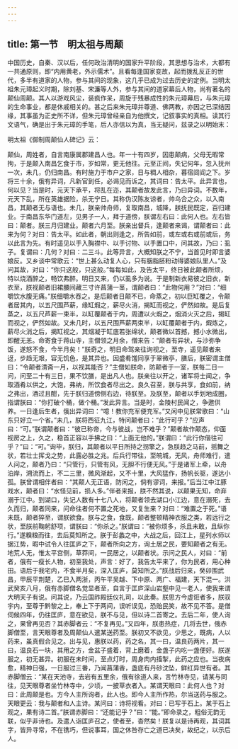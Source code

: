 ```yaml
---
---
---
```

title: 第一节　明太祖与周颠
---




中国历史，自秦、汉以后，任何政治清明的国家升平阶段，其思想与治术，大都有一共通原则，即“内用黄老，外示儒术”。且看每逢国家变故，起而拨乱反正的世代，多半有道家的人物，参与其间的现象，这几乎已成为过去历史的定例。当明太祖朱元璋起义时期，除刘基、宋濂等人外，参与其间的道家幕后人物，尚有著名的颠仙周颠。其人以游戏风尘，装疯作呆，周旋于残暴成性的朱元璋幕后，与朱元璋的生命事业，都是休戚相关的。甚之后来朱元璋并尊道、佛两教，亦因之已深结因缘，其事虽为正史所不详，但朱元璋曾经亲自为他撰文，记叙事实的真相。读其行文语气，确是出于朱元璋的手笔，后人亦信以为真，当无疑问，兹录之以明始末：

明太祖《御制周颠仙人碑记》云：

颠仙，周姓者，自言南康属郡建昌人也。年一十有四岁，因患颠病，父母无暇常拘，于是颠入南昌乞食于市，岁如常，更无他往。元至正间，失记何年，忽入抚州一次，未几，仍归南昌。有时施力于市户之家，日与稠人相杂，暮宿闾阎之下。岁将三十余，俄有异词，凡新官到任，必谒见而诉之，其词曰：告太平。此异言也，何以见？当是时，元天下承平，将乱在迩，其颠者故发此言，乃曰异词。不数年，元天下乱，所在英雄据险，杀无宁日。其称伪汉陈友谅者，帅乌合之众，以入南昌，其颠者无与语也。未几，朕亲帅舟师，复取南昌，城降，朕抚民既定，百归建业。于南昌东华门道左，见男子一人，拜于道傍，朕谓左右曰：此何人也。左右皆曰：颠者。朕三月归建业。颠者六月至。朕亲出督兵，逢颠者来谒，谓颠者曰：此来为何？对曰：告太平。如此者，朝出则逢之，所告如前，或左或右或前或后，务以此言为先。有时遥见以手入胸襟中、以手讨物、以手置口中，问其故，乃曰：虱子。复谓曰：几何？对曰：二三斗。此等异言，大概知朕之不宁，当首见时即言婆娘反。又乡谈中常歌云：“世上甚么动复人心，只有胭脂胚粉动得婆娘队里人。”及问其故，对曰：“你只这般，只这般。”每每如此，及告太平，终日被此颠者所烦，特以烧酒醉之，畅饮弗醉。明日又来，仍以虱多为说。于是制新衣易彼之旧衣，新衣至，朕视颠者旧裙腰间藏三寸许菖蒲一茎，谓颠者曰：“此物何用？”对曰：“细嚼饮水腹无痛。”朕细嚼水吞之。是后颠者日颠不已，命蒸之，初以巨缸覆之，令颠者居其内，以五尺围芦薪，缘缸煆之，薪尽火消，揭缸而视之，俨然如故。是后复蒸之，以五尺芦薪一束半，以缸覆颠者于内，周遭以火煆之，烟消火灭之后，揭缸而视之，俨然如故。又未几时，以五尺围芦薪两束半，以缸覆颠者于内，煆炼之，薪尽火消之后，揭缸视之，其烟凝于缸底若张绵状，颠者微以首撼，撼小水微出，即醒无恙。命寄食于蒋山寺，主僧领之月余，僧来告：“颠者有异状，与沙弥争饭，遂怒不食，今半月矣！”朕奇之，明日命驾亲往询视之，至寺，遥见颠者来迓，步趋无艰，容无饥色，是其异也。因盛肴馐同享于翠微亭，膳后，朕密谓主僧曰：“令颠者清斋一月，以视其能否？”主僧如朕命，防颠者于一室，朕每二日一问，问至二十有三日，果不饮膳，是出凡人也。朕亲往以开之，诸军将士闻之，争取酒肴以供之，大饱，弗纳，所饮食者尽出之。良久召至，朕与共享，食如前，纳之弗出，酒过且酣，先于朕归道傍侧右边，待朕至。及朕至，颠者以手划地成圈，指谓朕曰：“你打破个桶，做个桶。”发此异言。当是时，金陵村民闻之，争邀供养。一日逢后生者，俄出异词曰：“噫！教你充军便充军。”又闲中见朕常歌曰：“山东只好立一个省。”未几，朕将西征九江，特问颠者曰：“此行可乎？”应声曰：“可。”朕谓颠者曰：“彼已称帝，今与彼战，岂不难乎？”颠者故作颠态，仰面视房之上，久之，稳首正容以手拂之曰：“上面无他的。”朕谓曰：“此行你偕往可乎？”曰：“可。”询毕，朕归，其颠者以平日所持之拐擎之，急朕趋之马前，摇舞之状，若壮士挥戈之势，此露必胜之兆。后兵行带往，至皖城，无风，舟师难行，遣人问之，颠者乃曰：“只管行，只管有风，无胆不行便无风。”于是诸军上牵，以舟泊岸，溯流而上，不二三里，微风渐起，又不十里，大风猛作，扬帆长驱，遂达小孤。朕曾谓相伴者曰：“其颠人无正语，防闲之，倘有谬词，来报。”后当江中江豚戏水，颠者曰：“水怪见前，损人多。”伴者来报，朕不然其说，以颠果无知，命弃溺于江中。到湖口，失记人数有十七八人，将颠者领去湖口小江边，意在溺死，去久而归，颠者同来，问命往者何不置之死地，又复生来？对曰：“难置之于死。”语未既，颠者猝至，谓朕欲食。朕与之食，食既，颠者整顿精神衣服之类，若远行之状，至朕前鞠躬舒项，谓朕曰：“你杀之。”朕谓曰：“被你烦多，杀且未敢，且纵你行。”遂糗粮而往，去后莫知所之。朕于彭蠡之中，大战之后，回江上，星列水师以据江势，暇中试令人往匡庐之下，颠者所向之方，询土居之民，要知颠者之有无。地荒人无，惟太平宫侧，草莽间，一民居之，以颠者状。示问之民人，对曰：“前者，俄有一瘦长人物，初至我处，声言：好了，我告太平来了，你为民者，用心种田。语后于我宅内，不食半月矣，深入匡庐，莫知所之。”朕战后归来，癸卯围武昌，甲辰平荆楚，乙巳入两浙，丙午平吴越、下中原、两广、福建，天下混一。洪武癸亥八月，俄有赤脚僧名觉显者至，自言于匡庐深山岩壑中见一老人，使我来谓大明天子有说。问其说，乃云国祚殿廷仪礼司，以此奏。朕思方今虚诳者多，朕驭宇内，至尊于黔黎之上，奉上下于两间，误听误见，恐贻民笑，故不见不答。是僧伺候四年，仍往匡庐，意在欲见，朕不与见，但以诗二首寄之。去后二年，使人询之，果曾再见否？其赤脚者云：“不复再见。”又四年，朕患热症，几将去世，俄赤脚僧至，言天眼尊者及周颠仙人遣某送药至。朕初又不欲见，少思之，既病，人以药来，虽真假合见之。出与见，惠朕以药，药之名，其一曰，温良药两片，其一曰，温良石一块，其用之方，金盆子盛着，背上磨着，金盏子内吃一盏便好。朕遂服之，初无甚异。初服在未时间，至点灯时，周身肉内搐掣，此药之应也。当夜病愈，精神日强，一日服过三番，乃闻菖蒲香，盏底有丹砂沈坠，鲜红异世有者。其赤脚僧云：“某在天池寺，去岩有五里余，俄有徐道人来，言竹林寺见，请某与同往，见天眼尊者坐竹林寺中，少顷，一披草衣者入。某谓天眼曰：此何人也？对曰：此周颠是也。方今人主所询者，此人也。即今人主所作热，尔当送药与服之。天眼更云：我与颠者和人主诗。某问曰：诗将视看。对曰：已写于石上。某于石上观之，果有诗二首。”朕谓赤脚曰：“还能记乎？”曰：“能。”即命录之，粗俗无韵无联，似乎非诗也。及遣人诣匡庐召之，使者至，杳然矣！朕复以是诗再观，其词其字，皆异寻常，不在镌巧，但说事耳，国之休咎存亡之道已决矣，故纪之，以示后人。